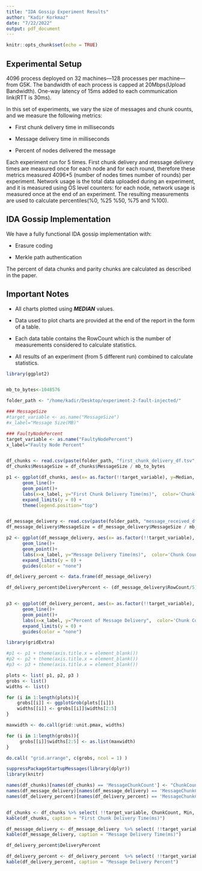 ```yaml
---
title: "IDA Gossip Experiment Results"
author: "Kadir Korkmaz"
date: "7/22/2022"
output: pdf_document
---
```


```r
knitr::opts_chunk$set(echo = TRUE)
```

## Experimental Setup
4096 process deployed on 32 machines---128 processes per machine---from G5K.
The bandwidth of each process is capped at 20Mbps(Upload Bandwidth). 
One-way latency of 15ms added to each communication link(RTT is 30ms).


In this set of experiments, we vary the size of messages and chunk counts, and we measure the following metrics:

* First chunk delivery time in milliseconds

* Message delivery time in milliseconds

* Percent of nodes delivered the message 

Each experiment run for 5 times. First chunk delivery and message delivery times are measured once for each node and for each round, therefore
these metrics measured 4096*5 (number of nodes times number of rounds) per experiment. Network usage is the total data uploaded during an experiment, and it is measured using OS level counters: for each node, network usage is measured once at the end of an experiment. The resulting measurements are used to calculate percentiles(%0, %25 %50, %75 and %100).


## IDA Gossip Implementation
We have a fully functional IDA gossip implementation with:

* Erasure coding

* Merkle path authentication

The percent of data chunks and parity chunks are calculated as described in the paper.


## Important Notes

* All charts plotted using ***MEDIAN*** values.

* Data used to plot charts are provided at the end of the report in the form of a table.

* Each data table contains the RowCount which is the number of measurements considered to calculate statistics.

* All results of an experiment (from 5 different run) combined to calculate statistics.

\newpage

```r
library(ggplot2)


mb_to_bytes<-1048576

folder_path <- "/home/kadir/Desktop/experiment-2-fault-injected/"

### MessageSize
#target_variable <- as.name("MessageSize")
#x_label="Message Size(MB)"

### FaultyNodePercent
target_variable <- as.name("FaultyNodePercent")
x_label="Faulty Node Percent"


df_chunks <- read.csv(paste(folder_path, "first_chunk_delivery_df.tsv", sep = ""), sep = "\t", header = TRUE)
df_chunks$MessageSize = df_chunks$MessageSize / mb_to_bytes

p1 <- ggplot(df_chunks, aes(x= as.factor(!!target_variable), y=Median, group=MessageChunkCount, color=as.factor(MessageChunkCount))) +
      geom_line()+
      geom_point()+
      labs(x=x_label, y="First Chunk Delivery Time(ms)",  color='Chunk Count') +
      expand_limits(y = 0) + 
      theme(legend.position="top")



```


```r

df_message_delivery <- read.csv(paste(folder_path, "message_received_df.tsv", sep = ""), sep = "\t", header = TRUE)
df_message_delivery$MessageSize = df_message_delivery$MessageSize / mb_to_bytes

p2 <- ggplot(df_message_delivery, aes(x= as.factor(!!target_variable), y=Median, group=MessageChunkCount, color=as.factor(MessageChunkCount) )) +
      geom_line()+
      geom_point()+
      labs(x=x_label, y="Message Delivery Time(ms)",  color='Chunk Count') +
      expand_limits(y = 0) +
      guides(color = "none")


```



```r

df_delivery_percent <- data.frame(df_message_delivery) 

df_delivery_percent$DeliveryPercent <- (df_message_delivery$RowCount/5) * 100 / df_message_delivery$NodeCount


p3 <- ggplot(df_delivery_percent, aes(x= as.factor(!!target_variable), y=DeliveryPercent, group=MessageChunkCount, color=as.factor(MessageChunkCount) )) +
      geom_line()+
      geom_point()+
      labs(x=x_label, y="Percent of Message Delivery",  color='Chunk Count') +
      expand_limits(y = 0) +
      guides(color = "none")


```



```r

library(gridExtra)

#p1 <- p1 + theme(axis.title.x = element_blank())
#p2 <- p2 + theme(axis.title.x = element_blank())
#p3 <- p3 + theme(axis.title.x = element_blank())

plots <- list( p1, p2, p3 )
grobs <- list()
widths <- list()

for (i in 1:length(plots)){
    grobs[[i]] <- ggplotGrob(plots[[i]])
    widths[[i]] <- grobs[[i]]$widths[2:5]
}

maxwidth <- do.call(grid::unit.pmax, widths)

for (i in 1:length(grobs)){
     grobs[[i]]$widths[2:5] <- as.list(maxwidth)
}

do.call( "grid.arrange", c(grobs, ncol = 1) )

```


\newpage
```r
suppressPackageStartupMessages(library(dplyr))
library(knitr)

names(df_chunks)[names(df_chunks) == 'MessageChunkCount'] <- "ChunkCount"
names(df_message_delivery)[names(df_message_delivery) == 'MessageChunkCount'] <- "ChunkCount"
names(df_delivery_percent)[names(df_delivery_percent) == 'MessageChunkCount'] <- "ChunkCount"


df_chunks <- df_chunks %>% select( !!target_variable, ChunkCount, Min, FirstQuartile, Median, ThirdQuartile, Max, Mean, RowCount) %>% arrange( !!target_variable, ChunkCount )
kable(df_chunks, caption = "First Chunk Delivery Time(ms)")

```

\newpage
```r

df_message_delivery <- df_message_delivery  %>% select( !!target_variable, ChunkCount,  Min, FirstQuartile, Median, ThirdQuartile, Max, Mean, RowCount) %>% arrange( !!target_variable, ChunkCount )
kable(df_message_delivery, caption = "Message Delivery Time(ms)")

```


\newpage

```r

df_delivery_percent$DeliveryPercent

df_delivery_percent <- df_delivery_percent  %>% select( !!target_variable, ChunkCount,  Min, FirstQuartile, Median, ThirdQuartile, Max, Mean, DeliveryPercent) %>% arrange( !!target_variable, ChunkCount )
kable(df_delivery_percent, caption = "Message Delivery Percent")

```



